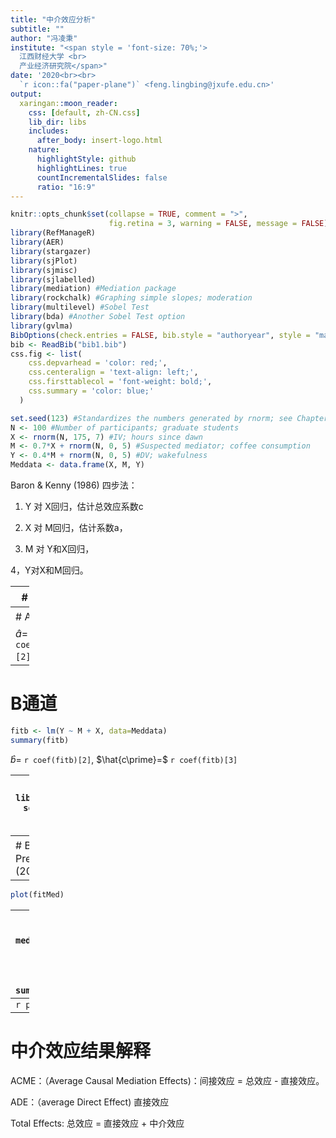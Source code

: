 ```yaml
---
title: "中介效应分析"
subtitle: ""
author: "冯凌秉"
institute: "<span style = 'font-size: 70%;'>
  江西财经大学 <br> 
  产业经济研究院</span>"
date: '2020<br><br>
  `r icon::fa("paper-plane")` <feng.lingbing@jxufe.edu.cn>'
output:
  xaringan::moon_reader:
    css: [default, zh-CN.css]
    lib_dir: libs
    includes:
      after_body: insert-logo.html
    nature:
      highlightStyle: github
      highlightLines: true
      countIncrementalSlides: false
      ratio: "16:9"
---
```

```r
knitr::opts_chunk$set(collapse = TRUE, comment = ">", 
                      fig.retina = 3, warning = FALSE, message = FALSE)
library(RefManageR)
library(AER)
library(stargazer)
library(sjPlot)
library(sjmisc)
library(sjlabelled)
library(mediation) #Mediation package
library(rockchalk) #Graphing simple slopes; moderation
library(multilevel) #Sobel Test
library(bda) #Another Sobel Test option
library(gvlma)
BibOptions(check.entries = FALSE, bib.style = "authoryear", style = "markdown", dashed = TRUE)
bib <- ReadBib("bib1.bib")
css.fig <- list(
    css.depvarhead = 'color: red;',
    css.centeralign = 'text-align: left;', 
    css.firsttablecol = 'font-weight: bold;', 
    css.summary = 'color: blue;'
  )
```

```r
set.seed(123) #Standardizes the numbers generated by rnorm; see Chapter 5
N <- 100 #Number of participants; graduate students
X <- rnorm(N, 175, 7) #IV; hours since dawn
M <- 0.7*X + rnorm(N, 0, 5) #Suspected mediator; coffee consumption 
Y <- 0.4*M + rnorm(N, 0, 5) #DV; wakefulness
Meddata <- data.frame(X, M, Y)
```

Baron & Kenny (1986) 四步法：

1. Y 对 X回归，估计总效应系数c

2. X 对 M回归，估计系数a，

3. M 对 Y和X回归，

4，Y对X和M回归。

---
# 总效应

```r
fit <- lm(Y ~ X, data=Meddata)
summary(fit)
```
$\hat{c}=$ `r coef(fit)[2]`.
---
# A 路径
```r
fita <- lm(M ~ X, data=Meddata)
summary(fita)
```

$\hat{a}=$ `r coef(fita)[2]`.
---
# B通道
```r
fitb <- lm(Y ~ M + X, data=Meddata)
summary(fitb)
```
$\hat{b}=$ `r coef(fitb)[2]`, $\hat{c\prime}=$ `r coef(fitb)[3]`

---
# Sobel 检验
```r
library(multilevel)
sobel(Meddata$X, Meddata$M, Meddata$Y)
```

---
# Bootstrap 检验
Preacher & Hayes (2004)
```r
fitM <- lm(M ~ X,     data=Meddata)
fitY <- lm(Y ~ X + M, data=Meddata)
fitMed <- mediate(fitM, fitY, treat="X", mediator="M")
summary(fitMed)
```
---



```r
plot(fitMed)
```

---
# Bootstrap
```r
fitMedBoot <- mediate(fitM, fitY, boot=TRUE, sims=999, treat="X", mediator="M")
summary(fitMedBoot)
```

---
```r
plot(fitMedBoot)
```


---
# 中介效应结果解释

ACME：（Average Causal Mediation Effects)：间接效应 = 总效应 - 直接效应。

ADE：（average Direct Effect) 直接效应

Total Effects: 总效应 = 直接效应 + 中介效应


